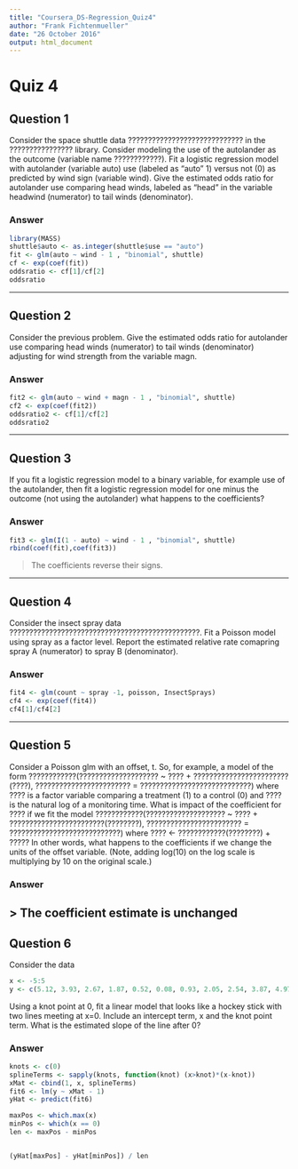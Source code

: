 ```yaml
---
title: "Coursera_DS-Regression_Quiz4"
author: "Frank Fichtenmueller"
date: "26 October 2016"
output: html_document
---
```



# Quiz 4
## Question 1

Consider the space shuttle data ????????????????????????????? in the ???????????????? library. Consider modeling the use of the autolander as the outcome (variable name ????????????). Fit a logistic regression model with autolander (variable auto) use (labeled as "auto" 1) versus not (0) as predicted by wind sign (variable wind). Give the estimated odds ratio for autolander use comparing head winds, labeled as "head" in the variable headwind (numerator) to tail winds (denominator).


### Answer

```r
library(MASS)
shuttle$auto <- as.integer(shuttle$use == "auto")
fit <- glm(auto ~ wind - 1 , "binomial", shuttle)
cf <- exp(coef(fit))
oddsratio <- cf[1]/cf[2]
oddsratio
```

---

## Question 2

Consider the previous problem. Give the estimated odds ratio for autolander use comparing head winds (numerator) to tail winds (denominator) adjusting for wind strength from the variable magn.

### Answer

```r
fit2 <- glm(auto ~ wind + magn - 1 , "binomial", shuttle)
cf2 <- exp(coef(fit2))
oddsratio2 <- cf[1]/cf[2]
oddsratio2
```

---

## Question 3

If you fit a logistic regression model to a binary variable, for example use of the autolander, then fit a logistic regression model for one minus the outcome (not using the autolander) what happens to the coefficients?


### Answer

```r
fit3 <- glm(I(1 - auto) ~ wind - 1 , "binomial", shuttle)
rbind(coef(fit),coef(fit3))
```

> The coefficients reverse their signs.

---

## Question 4

Consider the insect spray data ????????????????????????????????????????????????. Fit a Poisson model using spray as a factor level. Report the estimated relative rate comapring spray A (numerator) to spray B (denominator).


### Answer

```r
fit4 <- glm(count ~ spray -1, poisson, InsectSprays)
cf4 <- exp(coef(fit4))
cf4[1]/cf4[2]
```

---

## Question 5

Consider a Poisson glm with an offset, t. So, for example, a model of the form ????????????(???????????????????? ~ ???? + ????????????????????????(????), ???????????????????????? = ????????????????????????????) where ???? is a factor variable comparing a treatment (1) to a control (0) and ???? is the natural log of a monitoring time. What is impact of the coefficient for ???? if we fit the model ????????????(???????????????????? ~ ???? + ????????????????????????(????????), ???????????????????????? = ????????????????????????????) where ???? <- ????????????(????????) + ????? In other words, what happens to the coefficients if we change the units of the offset variable. (Note, adding log(10) on the log scale is multiplying by 10 on the original scale.)



### Answer

> The coefficient estimate is unchanged
---

## Question 6

Consider the data

```r
x <- -5:5
y <- c(5.12, 3.93, 2.67, 1.87, 0.52, 0.08, 0.93, 2.05, 2.54, 3.87, 4.97)
```

Using a knot point at 0, fit a linear model that looks like a hockey stick with two lines meeting at x=0. Include an intercept term, x and the knot point term. What is the estimated slope of the line after 0?

### Answer

```r
knots <- c(0)
splineTerms <- sapply(knots, function(knot) (x>knot)*(x-knot))
xMat <- cbind(1, x, splineTerms)
fit6 <- lm(y ~ xMat - 1)
yHat <- predict(fit6)

maxPos <- which.max(x)
minPos <- which(x == 0)
len <- maxPos - minPos


(yHat[maxPos] - yHat[minPos]) / len

```
